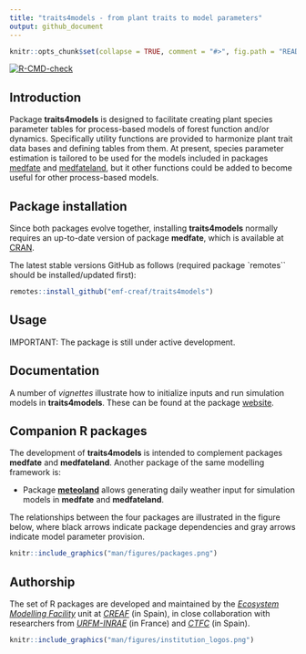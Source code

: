 ```yaml
---
title: "traits4models - from plant traits to model parameters"
output: github_document
---
```


```r

knitr::opts_chunk$set(collapse = TRUE, comment = "#>", fig.path = "README-")
```

  <!-- badges: start -->
  [![R-CMD-check](https://github.com/emf-creaf/traits4models/actions/workflows/R-CMD-check.yaml/badge.svg)](https://github.com/emf-creaf/traits4models/actions/workflows/R-CMD-check.yaml)
  <!-- badges: end -->

## Introduction

Package **traits4models** is designed to facilitate creating plant species parameter tables for process-based models of forest function and/or dynamics. Specifically utility functions are provided to harmonize plant trait data bases and defining tables from them. At present, species parameter estimation is tailored to be used for the models included in packages [medfate](https://emf-creaf.github.io/medfate) and [medfateland](https://emf-creaf.github.io/medfateland), but it other functions could be added to become useful for other process-based models. 

## Package installation

Since both packages evolve together, installing **traits4models** normally requires an up-to-date version of package **medfate**, which is available at [CRAN](https://cran.r-project.org/package=medfate). 

The latest stable versions GitHub as follows (required package `remotes`` should be installed/updated first):

```r
remotes::install_github("emf-creaf/traits4models")
```


## Usage

IMPORTANT: The package is still under active development. 

## Documentation

A number of *vignettes* illustrate how to initialize inputs and run simulation models in **traits4models**. These can be found at the package [website](https://emf-creaf.github.io/traits4models/).

## Companion R packages

The development of **traits4models** is intended to complement packages **medfate** and **medfateland**. Another package of the same modelling framework is:

  + Package [**meteoland**](https://emf-creaf.github.io/meteoland) allows generating daily weather input for simulation models in **medfate** and **medfateland**.

The relationships between the four packages are illustrated in the figure below, where black arrows indicate package dependencies and gray arrows indicate model parameter provision.

```r
knitr::include_graphics("man/figures/packages.png")
```


## Authorship

The set of R packages are developed and maintained by the [*Ecosystem Modelling Facility*](https://emf.creaf.cat) unit at [*CREAF*](https://www.creaf.cat/) (in Spain), in close collaboration with researchers from [*URFM-INRAE*](https://www6.paca.inrae.fr/ecologie_des_forets_mediterraneennes/) (in France) and [*CTFC*](https://www.ctfc.cat/) (in Spain).

```r
knitr::include_graphics("man/figures/institution_logos.png")
```

